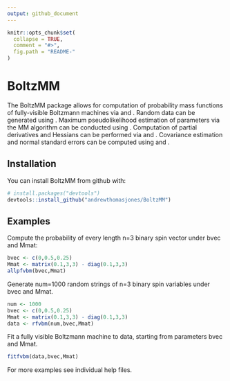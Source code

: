 ```yaml
---
output: github_document
---
```


<!-- README.md is generated from README.Rmd. Please edit that file -->

```r
knitr::opts_chunk$set(
  collapse = TRUE,
  comment = "#>",
  fig.path = "README-"
)
```

# BoltzMM

The BoltzMM package allows for computation of probability mass functions of fully-visible Boltzmann machines via \code{pfvbm} and \code{allpfvbm}.
Random data can be generated using \code{rfvbm}. Maximum pseudolikelihood estimation of parameters via the MM algorithm can be conducted using \code{fitfvbm}.
Computation of partial derivatives and Hessians can be performed via \code{fvbmpartiald} and \code{fvbmHessian}.
Covariance estimation and normal standard errors can be computed using \code{fvbmcov} and \code{fvbmstderr}.

## Installation

You can install BoltzMM from github with:

```r
# install.packages("devtools")
devtools::install_github("andrewthomasjones/BoltzMM")
```

## Examples

Compute the probability of every length n=3 binary spin vector under bvec and Mmat:

```r
bvec <- c(0,0.5,0.25)
Mmat <- matrix(0.1,3,3) - diag(0.1,3,3)
allpfvbm(bvec,Mmat)
```

Generate num=1000 random strings of n=3 binary spin variables under bvec and Mmat.
```r
num <- 1000
bvec <- c(0,0.5,0.25)
Mmat <- matrix(0.1,3,3) - diag(0.1,3,3)
data <- rfvbm(num,bvec,Mmat)
```

Fit a fully visible Boltzmann machine to data, starting from parameters bvec and Mmat.
 
```r
fitfvbm(data,bvec,Mmat)
```

For more examples see individual help files.
